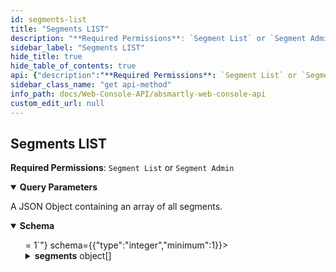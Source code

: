 ```yaml
---
id: segments-list
title: "Segments LIST"
description: "**Required Permissions**: `Segment List` or `Segment Admin`"
sidebar_label: "Segments LIST"
hide_title: true
hide_table_of_contents: true
api: {"description":"**Required Permissions**: `Segment List` or `Segment Admin`","parameters":[{"name":"sort","in":"query","description":"The object key to sort the results by.","schema":{"type":"string","example":"name"}},{"name":"sort_asc","in":"query","schema":{"type":"boolean","example":true}},{"name":"page","in":"query","schema":{"type":"integer","example":1}},{"name":"items","in":"query","schema":{"type":"integer","example":5}}],"responses":{"200":{"description":"A JSON Object containing an array of all segments.","content":{"application/json":{"schema":{"type":"object","properties":{"items":{"type":"integer"},"page":{"type":"integer","minimum":1},"total":{"type":"integer"},"segments":{"type":"array","items":{"type":"object","properties":{"id":{"type":"integer"},"name":{"type":"string","example":"Language"},"description":{"type":"string","example":"The user's language"},"value_source_attribute":{"type":"string","example":"language"},"created_at":{"type":"string","format":"date-time"},"created_by_user_id":{"type":"integer"},"updated_at":{"nullable":true,"type":"string","format":"date-time"},"updated_by_user_id":{"nullable":true,"type":"integer"},"created_by":{"type":"object","properties":{"archived":{"type":"boolean","example":false},"avatar":{"type":"object","nullable":true},"avatar_file_upload_url":{"type":"string","example":"/cropUrl/100x100/1.png"},"created_at":{"type":"string","format":"date-time"},"created_by_user_id":{"type":"integer","minimum":1},"department":{"type":"string","example":"Marketing"},"email":{"type":"string","format":"email"}},"title":"User"}},"title":"Segment"}}}}}}}},"method":"get","path":"/segments","servers":[{"url":"https://sandbox.absmartly.com/v1"}],"security":[{"UserApiKey":[]}],"securitySchemes":{"UserApiKey":{"type":"apiKey","in":"header","description":"A User API Key for API authorization. **Must be in the format \"Api-Key your_user_api_key\"**","name":"Authorization","scheme":"^Api-Key\\s\\S+"}},"info":{"title":"ABsmartly Web Console API","version":"1.0.0","description":"An OpenAPI Specification that describes the ABsmartly API for working with your experiments programmatically.","contact":{"name":"API Support","email":"api@absmartly.com"},"license":{"name":"Proprietary"}},"postman":{"name":"Segments LIST","description":{"content":"**Required Permissions**: `Segment List` or `Segment Admin`","type":"text/plain"},"url":{"path":["segments"],"host":["{{baseUrl}}"],"query":[{"disabled":false,"description":{"content":"The object key to sort the results by.","type":"text/plain"},"key":"sort","value":""},{"disabled":false,"key":"sort_asc","value":""},{"disabled":false,"key":"page","value":""},{"disabled":false,"key":"items","value":""}],"variable":[]},"header":[{"key":"Accept","value":"application/json"}],"method":"GET"}}
sidebar_class_name: "get api-method"
info_path: docs/Web-Console-API/absmartly-web-console-api
custom_edit_url: null
---
```



## Segments LIST



**Required Permissions**: `Segment List` or `Segment Admin`

<details style={{"marginBottom":"1rem"}} data-collapsed={false} open={true}><summary style={{}}><strong>Query Parameters</strong></summary><div><ul><ParamsItem className={"paramsItem"} param={{"name":"sort","in":"query","description":"The object key to sort the results by.","schema":{"type":"string","example":"name"}}}></ParamsItem><ParamsItem className={"paramsItem"} param={{"name":"sort_asc","in":"query","schema":{"type":"boolean","example":true}}}></ParamsItem><ParamsItem className={"paramsItem"} param={{"name":"page","in":"query","schema":{"type":"integer","example":1}}}></ParamsItem><ParamsItem className={"paramsItem"} param={{"name":"items","in":"query","schema":{"type":"integer","example":5}}}></ParamsItem></ul></div></details><div><ApiTabs><TabItem label={"200"} value={"200"}><div>

A JSON Object containing an array of all segments.

</div><div><MimeTabs schemaType={"response"}><TabItem label={"application/json"} value={"application/json"}><SchemaTabs><TabItem label={"Schema"} value={"Schema"}><details style={{}} data-collapsed={false} open={true}><summary style={{"textAlign":"left"}}><strong>Schema</strong></summary><div style={{"textAlign":"left","marginLeft":"1rem"}}></div><ul style={{"marginLeft":"1rem"}}><SchemaItem collapsible={false} name={"items"} required={false} schemaName={"integer"} qualifierMessage={undefined} schema={{"type":"integer"}}></SchemaItem><SchemaItem collapsible={false} name={"page"} required={false} schemaName={"integer"} qualifierMessage={"**Possible values:** `>= 1`"} schema={{"type":"integer","minimum":1}}></SchemaItem><SchemaItem collapsible={false} name={"total"} required={false} schemaName={"integer"} qualifierMessage={undefined} schema={{"type":"integer"}}></SchemaItem><SchemaItem collapsible={true} className={"schemaItem"}><details style={{}}><summary style={{}}><strong>segments</strong><span style={{"opacity":"0.6"}}> object[]</span></summary><div style={{"marginLeft":"1rem"}}><li><div style={{"fontSize":"var(--ifm-code-font-size)","opacity":"0.6","marginLeft":"-.5rem","paddingBottom":".5rem"}}>Array [</div></li><SchemaItem collapsible={false} name={"id"} required={false} schemaName={"integer"} qualifierMessage={undefined} schema={{"type":"integer"}}></SchemaItem><SchemaItem collapsible={false} name={"name"} required={false} schemaName={"string"} qualifierMessage={undefined} schema={{"type":"string","example":"Language"}}></SchemaItem><SchemaItem collapsible={false} name={"description"} required={false} schemaName={"string"} qualifierMessage={undefined} schema={{"type":"string","example":"The user's language"}}></SchemaItem><SchemaItem collapsible={false} name={"value_source_attribute"} required={false} schemaName={"string"} qualifierMessage={undefined} schema={{"type":"string","example":"language"}}></SchemaItem><SchemaItem collapsible={false} name={"created_at"} required={false} schemaName={"date-time"} qualifierMessage={undefined} schema={{"type":"string","format":"date-time"}}></SchemaItem><SchemaItem collapsible={false} name={"created_by_user_id"} required={false} schemaName={"integer"} qualifierMessage={undefined} schema={{"type":"integer"}}></SchemaItem><SchemaItem collapsible={false} name={"updated_at"} required={false} schemaName={"date-time"} qualifierMessage={undefined} schema={{"nullable":true,"type":"string","format":"date-time"}}></SchemaItem><SchemaItem collapsible={false} name={"updated_by_user_id"} required={false} schemaName={"integer"} qualifierMessage={undefined} schema={{"nullable":true,"type":"integer"}}></SchemaItem><SchemaItem collapsible={true} className={"schemaItem"}><details style={{}}><summary style={{}}><strong>created_by</strong><span style={{"opacity":"0.6"}}> object</span></summary><div style={{"marginLeft":"1rem"}}><SchemaItem collapsible={false} name={"archived"} required={false} schemaName={"boolean"} qualifierMessage={undefined} schema={{"type":"boolean","example":false}}></SchemaItem><SchemaItem collapsible={false} name={"avatar"} required={false} schemaName={"object"} qualifierMessage={undefined} schema={{"type":"object","nullable":true}}></SchemaItem><SchemaItem collapsible={false} name={"avatar_file_upload_url"} required={false} schemaName={"string"} qualifierMessage={undefined} schema={{"type":"string","example":"/cropUrl/100x100/1.png"}}></SchemaItem><SchemaItem collapsible={false} name={"created_at"} required={false} schemaName={"date-time"} qualifierMessage={undefined} schema={{"type":"string","format":"date-time"}}></SchemaItem><SchemaItem collapsible={false} name={"created_by_user_id"} required={false} schemaName={"integer"} qualifierMessage={"**Possible values:** `>= 1`"} schema={{"type":"integer","minimum":1}}></SchemaItem><SchemaItem collapsible={false} name={"department"} required={false} schemaName={"string"} qualifierMessage={undefined} schema={{"type":"string","example":"Marketing"}}></SchemaItem><SchemaItem collapsible={false} name={"email"} required={false} schemaName={"email"} qualifierMessage={undefined} schema={{"type":"string","format":"email"}}></SchemaItem></div></details></SchemaItem><li><div style={{"fontSize":"var(--ifm-code-font-size)","opacity":"0.6","marginLeft":"-.5rem"}}>]</div></li></div></details></SchemaItem></ul></details></TabItem><TabItem label={"Example (from schema)"} value={"Example (from schema)"}><ResponseSamples responseExample={"{\n  \"items\": 0,\n  \"page\": 0,\n  \"total\": 0,\n  \"segments\": [\n    {\n      \"id\": 0,\n      \"name\": \"Language\",\n      \"description\": \"The user's language\",\n      \"value_source_attribute\": \"language\",\n      \"created_at\": \"2023-12-01T10:35:18.450Z\",\n      \"created_by_user_id\": 0,\n      \"updated_at\": \"2023-12-01T10:35:18.450Z\",\n      \"updated_by_user_id\": 0,\n      \"created_by\": {\n        \"archived\": false,\n        \"avatar\": {},\n        \"avatar_file_upload_url\": \"/cropUrl/100x100/1.png\",\n        \"created_at\": \"2023-12-01T10:35:18.450Z\",\n        \"created_by_user_id\": 0,\n        \"department\": \"Marketing\",\n        \"email\": \"user@example.com\"\n      }\n    }\n  ]\n}"} language={"json"}></ResponseSamples></TabItem></SchemaTabs></TabItem></MimeTabs></div></TabItem></ApiTabs></div>
      